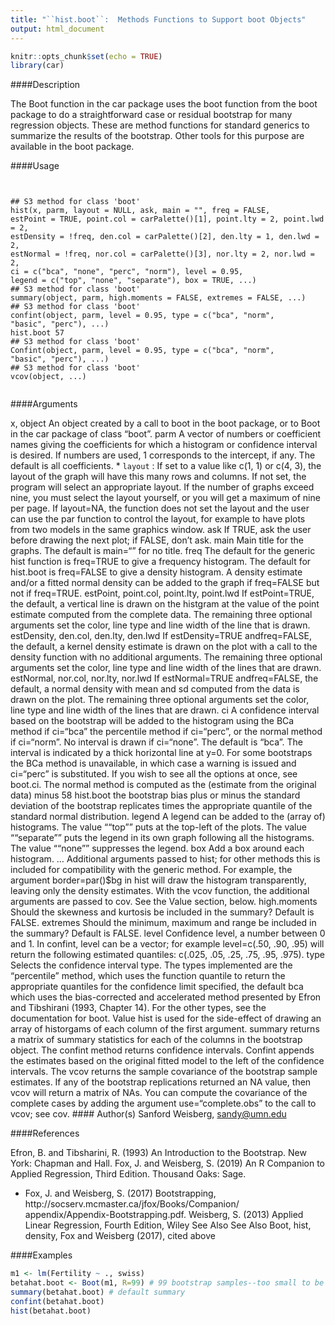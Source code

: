 ```yaml
---
title: "``hist.boot``:  Methods Functions to Support boot Objects"
output: html_document
---
```


```r
knitr::opts_chunk$set(echo = TRUE)
library(car)
```



####Description

The Boot function in the car package uses the boot function from the boot package to do a straightforward
case or residual bootstrap for many regression objects. These are method functions for standard
generics to summarize the results of the bootstrap. Other tools for this purpose are available in
the boot package.

####Usage
<pre><code>

## S3 method for class 'boot'
hist(x, parm, layout = NULL, ask, main = "", freq = FALSE,
estPoint = TRUE, point.col = carPalette()[1], point.lty = 2, point.lwd = 2,
estDensity = !freq, den.col = carPalette()[2], den.lty = 1, den.lwd = 2,
estNormal = !freq, nor.col = carPalette()[3], nor.lty = 2, nor.lwd = 2,
ci = c("bca", "none", "perc", "norm"), level = 0.95,
legend = c("top", "none", "separate"), box = TRUE, ...)
## S3 method for class 'boot'
summary(object, parm, high.moments = FALSE, extremes = FALSE, ...)
## S3 method for class 'boot'
confint(object, parm, level = 0.95, type = c("bca", "norm",
"basic", "perc"), ...)
hist.boot 57
## S3 method for class 'boot'
Confint(object, parm, level = 0.95, type = c("bca", "norm",
"basic", "perc"), ...)
## S3 method for class 'boot'
vcov(object, ...)

</code></pre>

####Arguments

x, object An object created by a call to boot in the boot package, or to Boot in the car
package of class "boot".
parm A vector of numbers or coefficient names giving the coefficients for which a
histogram or confidence interval is desired. If numbers are used, 1 corresponds
to the intercept, if any. The default is all coefficients.
* ``layout`` :  If set to a value like c(1, 1) or c(4, 3), the layout of the graph will have
this many rows and columns. If not set, the program will select an appropriate
layout. If the number of graphs exceed nine, you must select the layout yourself,
or you will get a maximum of nine per page. If layout=NA, the function does
not set the layout and the user can use the par function to control the layout, for
example to have plots from two models in the same graphics window.
ask If TRUE, ask the user before drawing the next plot; if FALSE, don’t ask.
main Main title for the graphs. The default is main="" for no title.
freq The default for the generic hist function is freq=TRUE to give a frequency histogram.
The default for hist.boot is freq=FALSE to give a density histogram.
A density estimate and/or a fitted normal density can be added to the graph if
freq=FALSE but not if freq=TRUE.
estPoint, point.col, point.lty, point.lwd
If estPoint=TRUE, the default, a vertical line is drawn on the histgram at the
value of the point estimate computed from the complete data. The remaining
three optional arguments set the color, line type and line width of the line that is
drawn.
estDensity, den.col, den.lty, den.lwd
If estDensity=TRUE andfreq=FALSE, the default, a kernel density estimate is
drawn on the plot with a call to the density function with no additional arguments.
The remaining three optional arguments set the color, line type and line
width of the lines that are drawn.
estNormal, nor.col, nor.lty, nor.lwd
If estNormal=TRUE andfreq=FALSE, the default, a normal density with mean
and sd computed from the data is drawn on the plot. The remaining three optional
arguments set the color, line type and line width of the lines that are drawn.
ci A confidence interval based on the bootstrap will be added to the histogram
using the BCa method if ci="bca" the percentile method if ci="perc", or the
normal method if ci="norm". No interval is drawn if ci="none". The default
is "bca". The interval is indicated by a thick horizontal line at y=0. For some
bootstraps the BCa method is unavailable, in which case a warning is issued and
ci="perc" is substituted. If you wish to see all the options at once, see boot.ci.
The normal method is computed as the (estimate from the original data) minus
58 hist.boot
the bootstrap bias plus or minus the standard deviation of the bootstrap replicates
times the appropriate quantile of the standard normal distribution.
legend A legend can be added to the (array of) histograms. The value “"top"” puts at
the top-left of the plots. The value “"separate"” puts the legend in its own graph
following all the histograms. The value “"none"” suppresses the legend.
box Add a box around each histogram.
... Additional arguments passed to hist; for other methods this is included for
compatibility with the generic method. For example, the argument border=par()$bg
in hist will draw the histogram transparently, leaving only the density estimates.
With the vcov function, the additional arguments are passed to cov. See
the Value section, below.
high.moments Should the skewness and kurtosis be included in the summary? Default is
FALSE.
extremes Should the minimum, maximum and range be included in the summary? Default
is FALSE.
level Confidence level, a number between 0 and 1. In confint, level can be a vector;
for example level=c(.50, .90, .95) will return the following estimated
quantiles: c(.025, .05, .25, .75, .95, .975).
type Selects the confidence interval type. The types implemented are the "percentile"
method, which uses the function quantile to return the appropriate quantiles
for the confidence limit specified, the default bca which uses the bias-corrected
and accelerated method presented by Efron and Tibshirani (1993, Chapter 14).
For the other types, see the documentation for boot.
Value
hist is used for the side-effect of drawing an array of historgams of each column of the first argument.
summary returns a matrix of summary statistics for each of the columns in the bootstrap
object. The confint method returns confidence intervals. Confint appends the estimates based on
the original fitted model to the left of the confidence intervals.
The vcov returns the sample covariance of the bootstrap sample estimates. If any of the bootstrap
replications returned an NA value, then vcov will return a matrix of NAs. You can compute the
covariance of the complete cases by adding the argument use="complete.obs" to the call to vcov;
see cov.
#### Author(s)
Sanford Weisberg, <sandy@umn.edu>

####References

Efron, B. and Tibsharini, R. (1993) An Introduction to the Bootstrap. New York: Chapman and
Hall.
Fox, J. and Weisberg, S. (2019) An R Companion to Applied Regression, Third Edition. Thousand
Oaks: Sage.

* Fox, J. and Weisberg, S. (2017) Bootstrapping, http://socserv.mcmaster.ca/jfox/Books/Companion/
appendix/Appendix-Bootstrapping.pdf.
Weisberg, S. (2013) Applied Linear Regression, Fourth Edition, Wiley
See Also
See Also Boot, hist, density, Fox and Weisberg (2017), cited above

####Examples

```r

m1 <- lm(Fertility ~ ., swiss)
betahat.boot <- Boot(m1, R=99) # 99 bootstrap samples--too small to be useful
summary(betahat.boot) # default summary
confint(betahat.boot)
hist(betahat.boot)
```

